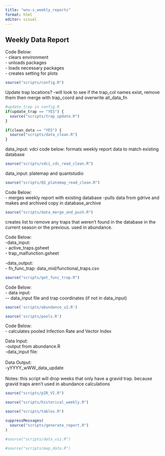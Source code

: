 ```yaml
---
title: "wnv-s_weekly_reports"
format: html
editor: visual
---
```


## Weekly Data Report

Code Below:\
- clears environment\
- unloads packages\
- loads necessary packages\
- creates setting for plots

```r
source("scripts/config.R")

```

Update trap locations?
-will look to see if the trap_col names exist, remove them then merge with trap_coord and overwrite all_data_fn

```r
#update_trap in config.R
if(update_trap == "YES") {
  source("scripts/trap_update.R")
}
```

```r
if(clean_data == "YES") {
  source("scripts/data_clean.R")
}
```



data_input: vdci
code below:
formats weekly report data to match existing database
```r
source("scripts/vdci_cdc_read_clean.R")
```

data_input: platemap and quantstudio
```r
source("scripts/QS_platemap_read_clean.R")
```

Code Below:\
 - merges weekly report with existing database
 -pulls data from gdrive and makes and archived copy in database_archive
 

```r
source("scripts/data_merge_and_push.R")
```

creates list to remove any traps that weren't found in the database in the current season or the previous. used in abundance.


Code Below:\
-data_input:\
  - active_traps.gsheet\
  - trap_malfunction.gsheet

-data_output:\
   - fn_func_trap: data_mid/functional_traps.csv
```r
source("scripts/get_func_trap.R")
```

Code Below:\
- data input:\
\-- data_input file and trap coordinates (if not in data_input)

```r
source('scripts/abundance_v2.R')
```


```r
source('scripts/pools.R')
```

Code Below:\
- calculates pooled Infection Rate and Vector Index

Data Input:\
-output from abundance.R\
-data_input file:\
\
Data Output:\
-yYYYY_wWW_data_update\
\
Notes: this script will drop weeks that only have a gravid trap. because gravid traps aren't used in abundance calculations

```r
source("scripts/pIR_VI.R")
```

```r
source("scripts/historical_weekly.R")
```

```r
source("scripts/tables.R")
```

```r
suppressMessages(
  source("scripts/generate_report.R")
)

```


```r
#source("scripts/data_viz.R")
```

```r
#source("scripts/map_data.R")
```
